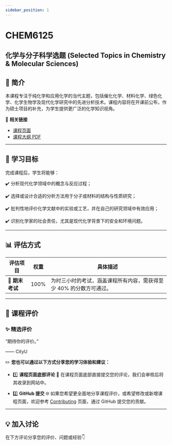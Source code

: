 ```yaml
---
sidebar_position: 1
---
```


# CHEM6125
## 化学与分子科学选题 (Selected Topics in Chemistry & Molecular Sciences)

## **📘 简介**
本课程专注于纯化学和应用化学的当代主题，包括催化化学、材料化学、绿色化学、化学生物学及现代化学研究中的先进分析技术。课程内容将在开课前公布，作为硕士项目的补充，为学生提供更广泛的化学知识视角。

🔗 **相关链接**
- [课程页面](https://www.cityu.edu.hk/catalogue/pg/202425/course/CHEM6125.htm)
- [课程大纲 PDF](https://www.cityu.edu.hk/catalogue/pg/202425/course/CHEM6125.pdf)

---

## **🎯 学习目标**

完成课程后，学生将能够：

✔️ 分析现代化学领域中的概念与反应过程；

✔️ 选择或设计合适的分析方法用于分子或材料的结构与性质研究；

✔️ 批判性地评价化学文献中的实验或工艺，并在自己的研究领域中有效应用；

✔️ 识别化学家的社会责任，尤其是现代化学背景下的安全和环境问题。

---

## **📊 评估方式**

| **评估项目**       | **权重** | **具体描述**                                                                                       |
|-------------------|---------|---------------------------------------------------------------------------------------------------|
| **📝 期末考试**     | 100%     | 为时三小时的考试，涵盖课程所有内容，需获得至少 40% 的分数方可通过。                                          |

---

## **💬 课程评价**

### ✨ **精选评价**
<div className={commentStyles.commentBox}>
    <p className={commentStyles.commentText}>
        “期待你的评价。”
    </p>
    <p className={commentStyles.commentAuthor}>—— CityU</p>
</div>

✏️ **您也可以通过以下方式分享您的学习体验和建议：**

- 1️⃣ **课程页面底部评论**
💬 在课程页面底部直接提交您的评论，我们会审核后将其收录到网站中。

- 2️⃣ **GitHub 提交**
🌐 如果您希望更全面地分享课程评价，或希望修改或新增课程页面，欢迎参考 [Contributing](https://penjc.github.io/CityU/contributing) 页面，通过 GitHub 提交您的贡献。

---

## **💡 加入讨论**

在下方评论分享您的评价、问题或经验👇
<Utterances />